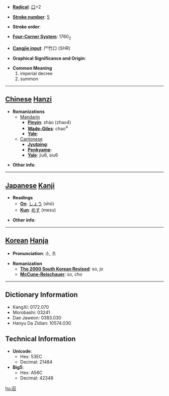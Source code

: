 * '''[[Wiktionary:Chinese radical index| Radical]]''': [[Wiktionary:Chinese radical index 口|口]]+2

* '''[[Wiktionary:Chinese total strokes index|Stroke number]]''': [[Wiktionary:Chinese total strokes index 5|5]]

* '''Stroke order''': 

* '''[[Wiktionary:Chinese four corner index|Four-Corner System]]''': 1760<sub>2</sub>

* '''[[Wiktionary:Chinese Cangjie index|Cangjie input]]''': 尸竹口 (SHR)

* '''Graphical Significance and Origin''': 

* '''Common Meaning'''
*#imperial decree
*# summon


----

== [[Chinese]] [[Hanzi]] ==

* '''Romanizations'''
** [[Mandarin]]
*** '''[[Pinyin]]''': zhào (zhao4)
*** '''[[Wade-Giles]]''': chao<sup>4</sup>
*** '''[[Yale]]''': 
**[[Cantonese]]
***'''[[Jyutping]]''':
***'''[[Penkyamp]]''': 
***'''[[Yale]]''': jiu6, siu6

* '''Other info''': 

----

== [[Japanese]] [[Kanji]] ==

* '''Readings'''
** '''[[On]]''': [[しょう]] (shō)
** '''[[Kun]]''': [[めす]] (mesu)

* '''Other info''':  

----

== [[Korean]] [[Hanja]] ==

* '''Pronunciation''': 소, 조

* '''Romanization'''
** '''[[The 2000 South Korean Revised Romanization|The 2000 South Korean Revised]]''': so, jo
** '''[[McCune-Reischauer]]''': so, cho

----

== Dictionary Information ==

* KangXi: 0172.070
* Morobashi: 03241
* Dae Jaweon: 0383.030
* Hanyu Da Zidian: 10574.030

== Technical Information ==

* '''Unicode''':
** Hex: 53EC
** Decimal: 21484
* '''Big5''':
** Hex: A56C
** Decimal: 42348

[[hu:召]]